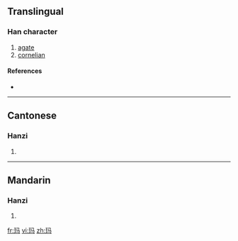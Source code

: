 {{also|瑪}}
==Translingual==

===Han character===
{{Han char|rn=96|rad=玉|as=03|sn=7|four=|canj=一土弓女一 (MGNVM)}}

# [[agate]]
# [[cornelian]]

====References====
* {{Han ref|kx=0727.251|hdz=21102.170|uh=739B|ud=29595}}

----

==Cantonese==

===Hanzi===
{{yue-hanzi|jyut=|y=ma5|tra=瑪}}

# {{defn|Cantonese}}

----

==Mandarin==

===Hanzi===
{{cmn-hanzi|tra=瑪|pin=[[mǎ]] ([[ma3]]), [[mín]] ([[min2]])|wg=ma<sup>3</sup>, min<sup>2</sup>}}

# {{defn|Mandarin}}

[[fr:玛]]
[[vi:玛]]
[[zh:玛]]